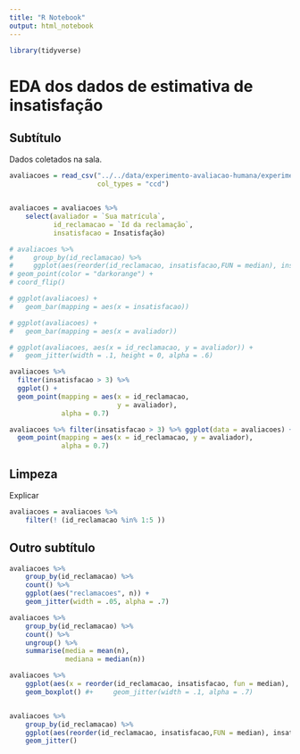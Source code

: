 ```yaml
---
title: "R Notebook"
output: html_notebook
---
```


```r
library(tidyverse)
```

# EDA dos dados de estimativa de insatisfação

## Subtítulo

Dados coletados na sala. 

```r
avaliacoes = read_csv("../../data/experimento-avaliacao-humana/experimento-de-avaliacao.csv", 
                      col_types = "ccd")


avaliacoes = avaliacoes %>% 
    select(avaliador = `Sua matrícula`, 
           id_reclamacao = `Id da reclamação`, 
           insatisfacao = Insatisfação)

# avaliacoes %>% 
#     group_by(id_reclamacao) %>% 
#     ggplot(aes(reorder(id_reclamacao, insatisfacao,FUN = median), insatisfacao, colour = id_reclamacao)) +
# geom_point(color = "darkorange") +
# coord_flip()

# ggplot(avaliacoes) + 
#   geom_bar(mapping = aes(x = insatisfacao))

# ggplot(avaliacoes) + 
#   geom_bar(mapping = aes(x = avaliador))  

# ggplot(avaliacoes, aes(x = id_reclamacao, y = avaliador)) + 
#   geom_jitter(width = .1, height = 0, alpha = .6)

avaliacoes %>%
  filter(insatisfacao > 3) %>% 
  ggplot() +
  geom_point(mapping = aes(x = id_reclamacao, 
                           y = avaliador), 
             alpha = 0.7) 

avaliacoes %>% filter(insatisfacao > 3) %>% ggplot(data = avaliacoes) +
  geom_point(mapping = aes(x = id_reclamacao, y = avaliador), 
             alpha = 0.7) 
```

## Limpeza

Explicar

```r
avaliacoes = avaliacoes %>% 
    filter(! (id_reclamacao %in% 1:5 ))
```


## Outro subtítulo

```r
avaliacoes %>% 
    group_by(id_reclamacao) %>% 
    count() %>% 
    ggplot(aes("reclamacoes", n)) + 
    geom_jitter(width = .05, alpha = .7)

avaliacoes %>% 
    group_by(id_reclamacao) %>% 
    count() %>%
    ungroup() %>% 
    summarise(media = mean(n), 
              mediana = median(n))


```

```r
avaliacoes %>% 
    ggplot(aes(x = reorder(id_reclamacao, insatisfacao, fun = median), y = insatisfacao)) + 
    geom_boxplot() #+     geom_jitter(width = .1, alpha = .7)



```


```r
avaliacoes %>% 
    group_by(id_reclamacao) %>% 
    ggplot(aes(reorder(id_reclamacao, insatisfacao,FUN = median), insatisfacao, colour = id_reclamacao)) + 
    geom_jitter()
```

